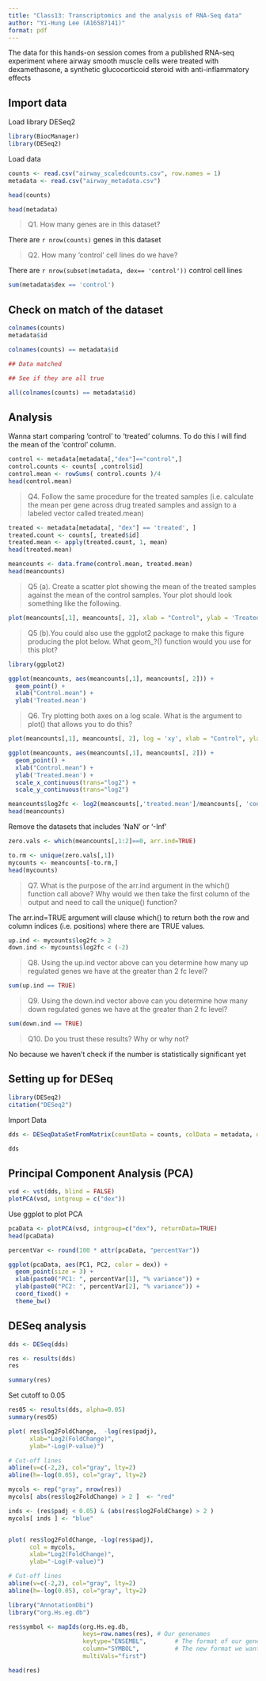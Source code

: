 ```yaml
---
title: "Class13: Transcriptomics and the analysis of RNA-Seq data"
author: "Yi-Hung Lee (A16587141)"
format: pdf
---
```


The data for this hands-on session comes from a published RNA-seq experiment where airway smooth muscle cells were treated with dexamethasone, a synthetic glucocorticoid steroid with anti-inflammatory effects

## Import data

Load library DESeq2
```r
library(BiocManager)
library(DESeq2)
```

Load data
```r
counts <- read.csv("airway_scaledcounts.csv", row.names = 1)
metadata <- read.csv("airway_metadata.csv")
```

```r
head(counts)
```
```r
head(metadata)
```

> Q1. How many genes are in this dataset?

There are `r nrow(counts)` genes in this dataset

> Q2. How many ‘control’ cell lines do we have?

There are `r nrow(subset(metadata, dex== 'control'))` control cell lines

```r
sum(metadata$dex == 'control')
```

## Check on match of the dataset

```r
colnames(counts)
metadata$id

colnames(counts) == metadata$id

## Data matched

## See if they are all true

all(colnames(counts) == metadata$id)
```

## Analysis
Wanna start comparing 'control' to 'treated' columns. To do this I will find the mean of the 'control' column.

```r
control <- metadata[metadata[,"dex"]=="control",]
control.counts <- counts[ ,control$id]
control.mean <- rowSums( control.counts )/4 
head(control.mean)
```

> Q4. Follow the same procedure for the treated samples (i.e. calculate the mean per gene across drug treated samples and assign to a labeled vector called treated.mean)

```r
treated <- metadata[metadata[, "dex"] == 'treated', ]
treated.count <- counts[, treated$id]
treated.mean <- apply(treated.count, 1, mean)
head(treated.mean)
```


```r
meancounts <- data.frame(control.mean, treated.mean)
head(meancounts)
```
> Q5 (a). Create a scatter plot showing the mean of the treated samples against the mean of the control samples. Your plot should look something like the following.

```r
plot(meancounts[,1], meancounts[, 2], xlab = "Control", ylab = 'Treated')
```


> Q5 (b).You could also use the ggplot2 package to make this figure producing the plot below. What geom_?() function would you use for this plot? 

```r
library(ggplot2)

ggplot(meancounts, aes(meancounts[,1], meancounts[, 2])) + 
  geom_point() +
  xlab("Control.mean") +
  ylab('Treated.mean')
```
> Q6. Try plotting both axes on a log scale. What is the argument to plot() that allows you to do this?

```r
plot(meancounts[,1], meancounts[, 2], log = 'xy', xlab = "Control", ylab = 'Treated')
```

```r
ggplot(meancounts, aes(meancounts[,1], meancounts[, 2])) + 
  geom_point() +
  xlab("Control.mean") +
  ylab('Treated.mean') +
  scale_x_continuous(trans="log2") +
  scale_y_continuous(trans="log2")
```

```r
meancounts$log2fc <- log2(meancounts[,'treated.mean']/meancounts[, 'control.mean'])
head(meancounts)
```

Remove the datasets that includes 'NaN' or '-Inf'
```r
zero.vals <- which(meancounts[,1:2]==0, arr.ind=TRUE)

to.rm <- unique(zero.vals[,1])
mycounts <- meancounts[-to.rm,]
head(mycounts)
```

> Q7. What is the purpose of the arr.ind argument in the which() function call above? Why would we then take the first column of the output and need to call the unique() function?

The arr.ind=TRUE argument will clause which() to return both the row and column indices (i.e. positions) where there are TRUE values. 


```r
up.ind <- mycounts$log2fc > 2
down.ind <- mycounts$log2fc < (-2)
```

> Q8. Using the up.ind vector above can you determine how many up regulated genes we have at the greater than 2 fc level?

```r
sum(up.ind == TRUE)
```

> Q9. Using the down.ind vector above can you determine how many down regulated genes we have at the greater than 2 fc level?

```r
sum(down.ind == TRUE)
```

> Q10. Do you trust these results? Why or why not?

No because we haven't check if the number is statistically significant yet

## Setting up for DESeq

```r
library(DESeq2)
citation("DESeq2")
```

Import Data

```r
dds <- DESeqDataSetFromMatrix(countData = counts, colData = metadata, design = ~dex)

dds
```

## Principal Component Analysis (PCA)

```r
vsd <- vst(dds, blind = FALSE)
plotPCA(vsd, intgroup = c("dex"))
```
Use ggplot to plot PCA
```r
pcaData <- plotPCA(vsd, intgroup=c("dex"), returnData=TRUE)
head(pcaData)
```

```r
percentVar <- round(100 * attr(pcaData, "percentVar"))

ggplot(pcaData, aes(PC1, PC2, color = dex)) + 
  geom_point(size = 3) + 
  xlab(paste0("PC1: ", percentVar[1], "% variance")) +
  ylab(paste0("PC2: ", percentVar[2], "% variance")) +
  coord_fixed() +
  theme_bw()
```

## DESeq analysis

```r
dds <- DESeq(dds)
```
```r
res <- results(dds)
res
```
```r
summary(res)
```

Set cutoff to 0.05

```r
res05 <- results(dds, alpha=0.05)
summary(res05)
```

```r
plot( res$log2FoldChange,  -log(res$padj), 
      xlab="Log2(FoldChange)",
      ylab="-Log(P-value)")

# Cut-off lines
abline(v=c(-2,2), col="gray", lty=2)
abline(h=-log(0.05), col="gray", lty=2)
```
```r
mycols <- rep("gray", nrow(res))
mycols[ abs(res$log2FoldChange) > 2 ]  <- "red" 

inds <- (res$padj < 0.05) & (abs(res$log2FoldChange) > 2 )
mycols[ inds ] <- "blue"


plot( res$log2FoldChange, -log(res$padj), 
      col = mycols,
      xlab="Log2(FoldChange)",
      ylab="-Log(P-value)")

# Cut-off lines
abline(v=c(-2,2), col="gray", lty=2)
abline(h=-log(0.05), col="gray", lty=2)
```

```r
library("AnnotationDbi")
library("org.Hs.eg.db")
```
```r
res$symbol <- mapIds(org.Hs.eg.db,
                     keys=row.names(res), # Our genenames
                     keytype="ENSEMBL",        # The format of our genenames
                     column="SYMBOL",          # The new format we want to add
                     multiVals="first")

head(res)
```


